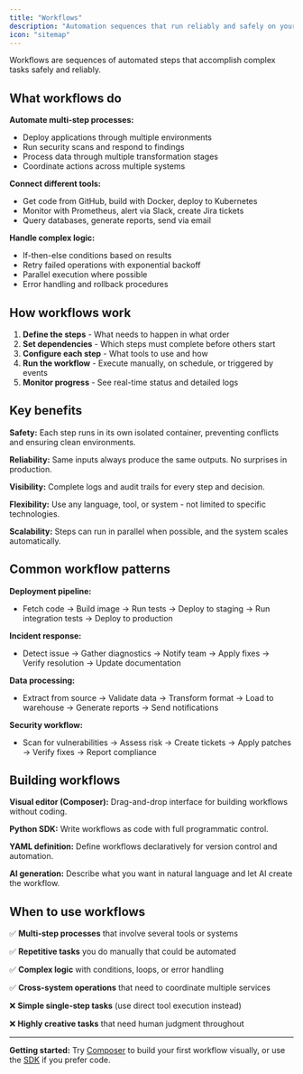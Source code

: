```yaml
---
title: "Workflows"
description: "Automation sequences that run reliably and safely on your infrastructure"
icon: "sitemap"
---
```


Workflows are sequences of automated steps that accomplish complex tasks safely and reliably.

## What workflows do

**Automate multi-step processes:**
- Deploy applications through multiple environments
- Run security scans and respond to findings
- Process data through multiple transformation stages
- Coordinate actions across multiple systems

**Connect different tools:**
- Get code from GitHub, build with Docker, deploy to Kubernetes
- Monitor with Prometheus, alert via Slack, create Jira tickets
- Query databases, generate reports, send via email

**Handle complex logic:**
- If-then-else conditions based on results
- Retry failed operations with exponential backoff
- Parallel execution where possible
- Error handling and rollback procedures

## How workflows work

1. **Define the steps** - What needs to happen in what order
2. **Set dependencies** - Which steps must complete before others start
3. **Configure each step** - What tools to use and how
4. **Run the workflow** - Execute manually, on schedule, or triggered by events
5. **Monitor progress** - See real-time status and detailed logs

## Key benefits

**Safety:** Each step runs in its own isolated container, preventing conflicts and ensuring clean environments.

**Reliability:** Same inputs always produce the same outputs. No surprises in production.

**Visibility:** Complete logs and audit trails for every step and decision.

**Flexibility:** Use any language, tool, or system - not limited to specific technologies.

**Scalability:** Steps can run in parallel when possible, and the system scales automatically.

## Common workflow patterns

**Deployment pipeline:**
- Fetch code → Build image → Run tests → Deploy to staging → Run integration tests → Deploy to production

**Incident response:**
- Detect issue → Gather diagnostics → Notify team → Apply fixes → Verify resolution → Update documentation

**Data processing:**
- Extract from source → Validate data → Transform format → Load to warehouse → Generate reports → Send notifications

**Security workflow:**
- Scan for vulnerabilities → Assess risk → Create tickets → Apply patches → Verify fixes → Report compliance

## Building workflows

**Visual editor (Composer):** Drag-and-drop interface for building workflows without coding.

**Python SDK:** Write workflows as code with full programmatic control.

**YAML definition:** Define workflows declaratively for version control and automation.

**AI generation:** Describe what you want in natural language and let AI create the workflow.

## When to use workflows

✅ **Multi-step processes** that involve several tools or systems

✅ **Repetitive tasks** you do manually that could be automated

✅ **Complex logic** with conditions, loops, or error handling

✅ **Cross-system operations** that need to coordinate multiple services

❌ **Simple single-step tasks** (use direct tool execution instead)

❌ **Highly creative tasks** that need human judgment throughout

---

**Getting started:** Try [Composer](/composer/workflow-designer) to build your first workflow visually, or use the [SDK](/getting-started/quickstart) if you prefer code.
